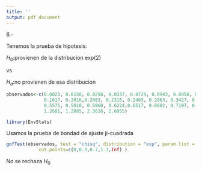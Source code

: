 ```yaml
---
title: ''
output: pdf_document
---
```

6.-

Tenemos la prueba de hipotesis:


$H_0$:provienen de la distribucion exp(2)

vs

$H_a$:no provienen de esa distribucion
```r
observados<-c(0.0023, 0.0150, 0.0298, 0.0337, 0.0729, 0.0943, 0.0950, 0.1080, 0.1180, 0.1300, 0.1500, 0.1592,
              0.1617, 0.2016,0.2083, 0.2316, 0.2403, 0.2863, 0.3427, 0.3766, 0.4384, 0.4715, 0.4895, 0.5544,
              0.5575, 0.5910, 0.5960, 0.6224,0.6517, 0.6602, 0.7197, 0.7317, 0.7687, 0.8212, 0.9439, 1.1242,
              1.2681, 1.2885, 2.3626, 2.6055)

```
```r
library(EnvStats)
```
Usamos la prueba de bondad de ajuste ji-cuadrada
```r
gofTest(observados, test = "chisq", distribution = "exp", param.list = list(rate = 2),
            cut.points=c(0,0.3,0.7,1.1,Inf) )

```
No se rechaza $H_0$
